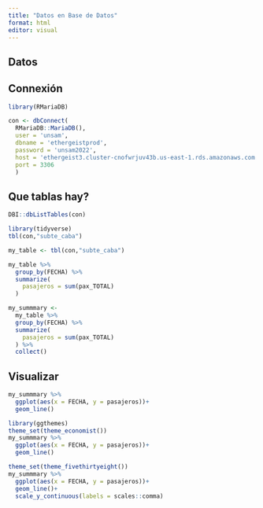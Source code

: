 ```yaml
---
title: "Datos en Base de Datos"
format: html
editor: visual
---
```


## Datos

## Connexión

```r
library(RMariaDB)

con <- dbConnect(
  RMariaDB::MariaDB(),
  user = 'unsam',
  dbname = 'ethergeistprod',
  password = 'unsam2022',
  host = 'ethergeist3.cluster-cnofwrjuv43b.us-east-1.rds.amazonaws.com',
  port = 3306
  )
```

## Que tablas hay?

```r
DBI::dbListTables(con)
```

```r
library(tidyverse)
tbl(con,"subte_caba")
```

```r
my_table <- tbl(con,"subte_caba")

my_table %>% 
  group_by(FECHA) %>% 
  summarize(
    pasajeros = sum(pax_TOTAL)
  )
```

```r
my_summmary <- 
  my_table %>% 
  group_by(FECHA) %>% 
  summarize(
    pasajeros = sum(pax_TOTAL)
  ) %>% 
  collect()
```

## Visualizar

```r
my_summmary %>% 
  ggplot(aes(x = FECHA, y = pasajeros))+
  geom_line()
```

```r
library(ggthemes)
theme_set(theme_economist())
my_summmary %>% 
  ggplot(aes(x = FECHA, y = pasajeros))+
  geom_line()

```

```r
theme_set(theme_fivethirtyeight())
my_summmary %>% 
  ggplot(aes(x = FECHA, y = pasajeros))+
  geom_line()+
  scale_y_continuous(labels = scales::comma)
  
```
